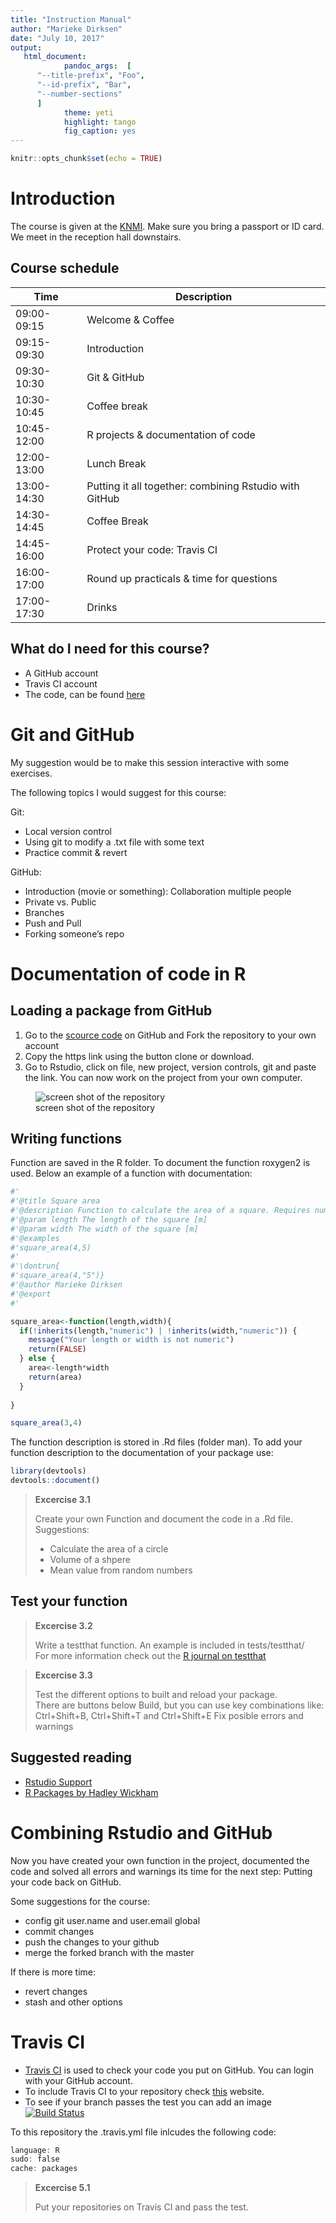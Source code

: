 ```yaml
---
title: "Instruction Manual"
author: "Marieke Dirksen"
date: "July 10, 2017"
output: 
   html_document:
            pandoc_args:  [
      "--title-prefix", "Foo",
      "--id-prefix", "Bar",
      "--number-sections"
      ]
            theme: yeti
            highlight: tango
            fig_caption: yes
---
```


```r
knitr::opts_chunk$set(echo = TRUE)
```

# Introduction
The course is given at the [KNMI](https://www.knmi.nl/over-het-knmi/contact/contactformulier). Make sure you bring a passport or ID card. We meet in the reception hall downstairs.  

## Course schedule

| Time | Description |
|------|-------------|
| 09:00-09:15 | Welcome & Coffee |
| 09:15-09:30 | Introduction | 
| 09:30-10:30 | Git & GitHub |
| 10:30-10:45 | Coffee break |
| 10:45-12:00 | R projects & documentation of code |
| 12:00-13:00 | Lunch Break |
| 13:00-14:30 | Putting it all together: combining Rstudio with GitHub |
| 14:30-14:45 | Coffee Break |
| 14:45-16:00 | Protect your code: Travis CI |
| 16:00-17:00 | Round up practicals & time for questions |
| 17:00-17:30 | Drinks |

## What do I need for this course?
* A GitHub account 
* Travis CI account
* The code, can be found [here](https://github.com/MariekeDirk/Reproducability-Reusability-course.git)


# Git and GitHub
My suggestion would be to make this session interactive with some exercises. 

The following topics I would suggest for this course:

Git:

* Local version control
* Using git to modify a .txt file with some text
* Practice commit & revert 

GitHub:

* Introduction (movie or something): Collaboration multiple people
* Private vs. Public
* Branches
* Push and Pull
* Forking someone's repo

# Documentation of code in R

## Loading a package from GitHub
1. Go to the [scource code](https://github.com/MariekeDirk/Reproducability-Reusability-course.git) on GitHub and Fork the repository to your own account
2. Copy the https link using the button clone or download. 
3. Go to Rstudio, click on file, new project, version controls, git and paste the link. You can now work on the project from your own computer. 

![screen shot of the repository](/nobackup/users/dirksen/Reproducability-Reusability-course/vignettes/img/gihubrepo.png)

## Writing functions

Function are saved in the R folder. To document the function roxygen2 is used. Below an example of a function with documentation:

```r
#'
#'@title Square area
#'@description Function to calculate the area of a square. Requires numeric input. 
#'@param length The length of the square [m]
#'@param width The width of the square [m]
#'@examples
#'square_area(4,5)
#'
#'\dontrun{
#'square_area(4,"5")}
#'@author Marieke Dirksen
#'@export
#'

square_area<-function(length,width){
  if(!inherits(length,"numeric") | !inherits(width,"numeric")) {
    message("Your length or width is not numeric")
    return(FALSE)
  } else {
    area<-length*width
    return(area)
  }
    
}

square_area(3,4)
```


The function description is stored in .Rd files (folder man). To add your function description to the documentation of your package use:

```r
library(devtools)
devtools::document()
```

> **Excercise 3.1**
>
> Create your own Function and document the code in a .Rd file.   
> Suggestions: 
>
> * Calculate the area of a circle
* Volume of a shpere 
* Mean value from random numbers  

## Test your function

> **Excercise 3.2**
>
> Write a testthat function. An example is included in tests/testthat/   
> For more information check out the [R journal on testthat](https://journal.r-project.org/archive/2011-1/RJournal_2011-1_Wickham.pdf) 

> **Excercise 3.3**
>
> Test the different options to built and reload your package.    
> There are buttons below Build, but you can use key combinations like: Ctrl+Shift+B, Ctrl+Shift+T and Ctrl+Shift+E
> Fix posible errors and warnings

## Suggested reading
* [Rstudio Support](https://support.rstudio.com/hc/en-us/articles/200486488-Developing-Packages-with-RStudio)
* [R Packages by Hadley Wickham](http://r-pkgs.had.co.nz/)


# Combining Rstudio and GitHub
Now you have created your own function in the project, documented the code and solved all errors and warnings its time for the next step: Putting your code back on GitHub. 

Some suggestions for the course:

* config git user.name and user.email global
* commit changes
* push the changes to your github
* merge the forked branch with the master

If there is more time:

* revert changes
* stash and other options
 

# Travis CI

* [Travis CI](https://travis-ci.org/) is used to check your code you put on GitHub. You can login with your GitHub account.
* To include Travis CI to your repository check [this](https://docs.travis-ci.com/user/languages/r) website. 
* To see if your branch passes the test you can add an image [![Build Status](https://travis-ci.org/MariekeDirk/Reproducability-Reusability-course.svg?branch=master)](https://travis-ci.org/MariekeDirk/Reproducability-Reusability-course)

To this repository the .travis.yml file inlcudes the following code:
```r
language: R
sudo: false
cache: packages
```

> **Excercise 5.1**
>
> Put your repositories on Travis CI and pass the test.

 